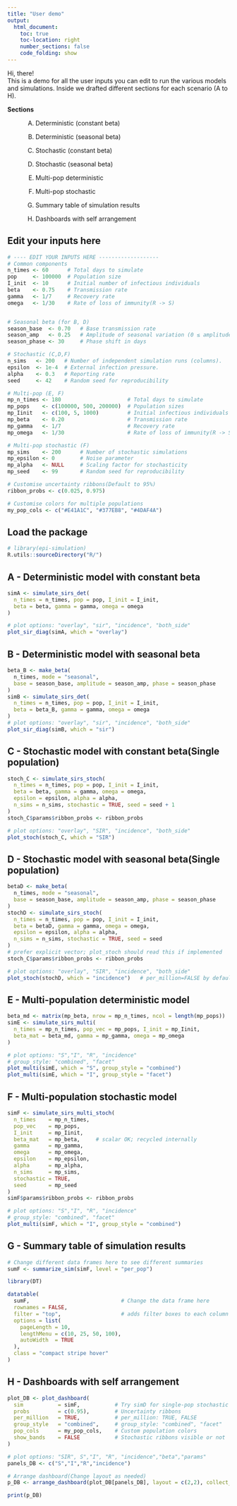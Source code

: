 ```yaml
---
title: "User demo"
output:
  html_document:
    toc: true
    toc-location: right
    number_sections: false
    code_folding: show
---
```


Hi, there!  
This is a demo for all the user inputs you can edit to run the various models and simulations.
Inside we drafted different sections for each scenario (A to H).

**Sections**
: A) Deterministic (constant beta)
: B) Deterministic (seasonal beta)
: C) Stochastic (constant beta)
: D) Stochastic (seasonal beta)
: E) Multi-pop deterministic
: F) Multi-pop stochastic
: G) Summary table of simulation results
: H) Dashboards with self arrangement

## Edit your inputs here
```r
# ---- EDIT YOUR INPUTS HERE -------------------
# Common components
n_times <- 60      # Total days to simulate
pop     <- 100000  # Population size
I_init  <- 10      # Initial number of infectious individuals
beta    <- 0.75    # Transmission rate  
gamma   <- 1/7     # Recovery rate
omega   <- 1/30    # Rate of loss of immunity(R -> S)


# Seasonal beta (for B, D)
season_base  <- 0.70   # Base transmission rate
season_amp   <- 0.25   # Amplitude of seasonal variation (0 ≤ amplitude < 1)
season_phase <- 30     # Phase shift in days

# Stochastic (C,D,F)
n_sims   <- 200   # Number of independent simulation runs (columns).
epsilon  <- 1e-4  # External infection pressure.
alpha    <- 0.3   # Reporting rate
seed     <- 42    # Random seed for reproducibility

# Multi-pop (E, F)
mp_n_times <- 180                     # Total days to simulate
mp_pops    <- c(100000, 500, 200000)  # Population sizes
mp_Iinit   <- c(100, 5, 1000)         # Initial infectious individuals
mp_beta    <- 0.20                    # Transmission rate
mp_gamma   <- 1/7                     # Recovery rate
mp_omega   <- 1/30                    # Rate of loss of immunity(R -> S)

# Multi-pop stochastic (F)
mp_sims    <- 200      # Number of stochastic simulations
mp_epsilon <- 0        # Noise parameter
mp_alpha   <- NULL     # Scaling factor for stochasticity
mp_seed    <- 99       # Random seed for reproducibility

# Customise uncertainty ribbons(Default to 95%)
ribbon_probs <- c(0.025, 0.975)

# Customise colors for multiple populations
my_pop_cols <- c("#E41A1C", "#377EB8", "#4DAF4A")
```

## Load the package
```r
# library(epi-simulation)
R.utils::sourceDirectory("R/")
```

## A - Deterministic model with constant beta
```r
simA <- simulate_sirs_det(
  n_times = n_times, pop = pop, I_init = I_init,
  beta = beta, gamma = gamma, omega = omega
)

# plot options: "overlay", "sir", "incidence", "both_side"
plot_sir_diag(simA, which = "overlay")
```

## B - Deterministic model with seasonal beta
```r
beta_B <- make_beta(
  n_times, mode = "seasonal",
  base = season_base, amplitude = season_amp, phase = season_phase
)
simB <- simulate_sirs_det(
  n_times = n_times, pop = pop, I_init = I_init,
  beta = beta_B, gamma = gamma, omega = omega
)
# plot options: "overlay", "sir", "incidence", "both_side"
plot_sir_diag(simB, which = "sir")
```

## C - Stochastic model with constant beta(Single population)
```r
stoch_C <- simulate_sirs_stoch(
  n_times = n_times, pop = pop, I_init = I_init,
  beta = beta, gamma = gamma, omega = omega,
  epsilon = epsilon, alpha = alpha,
  n_sims = n_sims, stochastic = TRUE, seed = seed + 1
)
stoch_C$params$ribbon_probs <- ribbon_probs

# plot options: "overlay", "SIR", "incidence", "both_side"
plot_stoch(stoch_C, which = "SIR")
```

## D - Stochastic model with seasonal beta(Single population)
```r
betaD <- make_beta(
  n_times, mode = "seasonal",
  base = season_base, amplitude = season_amp, phase = season_phase
)
stochD <- simulate_sirs_stoch(
  n_times = n_times, pop = pop, I_init = I_init,
  beta = betaD, gamma = gamma, omega = omega,
  epsilon = epsilon, alpha = alpha,
  n_sims = n_sims, stochastic = TRUE, seed = seed
)
# prefer explicit vector; plot_stoch should read this if implemented
stoch_C$params$ribbon_probs <- ribbon_probs

# plot options: "overlay", "SIR", "incidence", "both_side"
plot_stoch(stochD, which = "incidence")   # per_million=FALSE by default
```

## E - Multi-population deterministic model
```r
beta_md <- matrix(mp_beta, nrow = mp_n_times, ncol = length(mp_pops))
simE <- simulate_sirs_multi(
  n_times = mp_n_times, pop_vec = mp_pops, I_init = mp_Iinit,
  beta_mat = beta_md, gamma = mp_gamma, omega = mp_omega
)

# plot options: "S","I", "R", "incidence"
# group_style: "combined", "facet"
plot_multi(simE, which = "S", group_style = "combined")
plot_multi(simE, which = "I", group_style = "facet")
```

## F - Multi-population stochastic model
```r
simF <- simulate_sirs_multi_stoch(
  n_times    = mp_n_times,
  pop_vec    = mp_pops,
  I_init     = mp_Iinit,
  beta_mat   = mp_beta,     # scalar OK; recycled internally
  gamma      = mp_gamma,
  omega      = mp_omega,
  epsilon    = mp_epsilon,
  alpha      = mp_alpha,
  n_sims     = mp_sims,
  stochastic = TRUE,
  seed       = mp_seed
)
simF$params$ribbon_probs <- ribbon_probs

# plot options: "S","I", "R", "incidence"
# group_style: "combined", "facet"
plot_multi(simF, which = "I", group_style = "combined")
```

## G - Summary table of simulation results
```r
# Change different data frames here to see different summaries
sumF <- summarize_sim(simF, level = "per_pop")
```

```r
library(DT)

datatable(
  sumF,                             # Change the data frame here
  rownames = FALSE,
  filter = "top",                   # adds filter boxes to each column
  options = list(
    pageLength = 10,
    lengthMenu = c(10, 25, 50, 100),
    autoWidth  = TRUE
  ),
  class = "compact stripe hover"
)

```

## H - Dashboards with self arrangement
```r
plot_DB <- plot_dashboard(
  sim           = simF,           # Try simD for single-pop stochastic
  probs         = c(0.95),        # Uncertainty ribbons
  per_million   = TRUE,           # per_million: TRUE, FALSE
  group_style   = "combined",     # group_style: "combined", "facet"
  pop_cols      = my_pop_cols,    # Custom population colors
  show_bands    = FALSE           # Stochastic ribbons visible or not
)

# plot options: "SIR", S","I", "R", "incidence","beta","params"
panels_DB <- c("S","I","R","incidence")

# Arrange dashboard(Change layout as needed)
p_DB <- arrange_dashboard(plot_DB[panels_DB], layout = c(2,2), collect_legend = TRUE)

print(p_DB)
```

